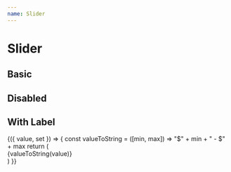 ```yaml
---
name: Slider
---
```



# Slider

## Basic

<Playground>
  <Slider
    allowCross={false}
    min={10}
    max={100}
    step={1}
    defaultValue={[50, 500]}
  />
</Playground>

## Disabled

<Playground>
  <Slider
    allowCross={false}
    min={10}
    max={100}
    step={1}
    defaultValue={[10, 100]}
    disabled
  />
</Playground>

## With Label

<Playground>
  <Value initial={[0, 100]}>
    {({ value, set }) => {
      const valueToString = ([min, max]) => "$" + min + " - $" + max
      return (
        <div>
          <Serif size="3" color="black60" my={2}>
            {valueToString(value)}
          </Serif>
          <Slider
            allowCross={false}
            min={10}
            max={100}
            step={1}
            defaultValue={[10, 100]}
            onChange={set}
          />
        </div>
      )
    }}
  </Value>
</Playground>
